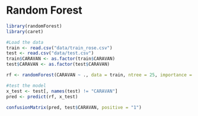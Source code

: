 # Random Forest

```r
library(randomForest)
library(caret)
```

```r
#Load the data
train <- read.csv("data/train_rose.csv")
test <- read.csv("data/test.csv")
train$CARAVAN <- as.factor(train$CARAVAN)
test$CARAVAN <- as.factor(test$CARAVAN)
```

```r
rf <- randomForest(CARAVAN ~ ., data = train, ntree = 25, importance = TRUE)
```

```r
#test the model
x_test <- test[, names(test) != "CARAVAN"]
pred <- predict(rf, x_test)
```

```r
confusionMatrix(pred, test$CARAVAN, positive = "1")
```